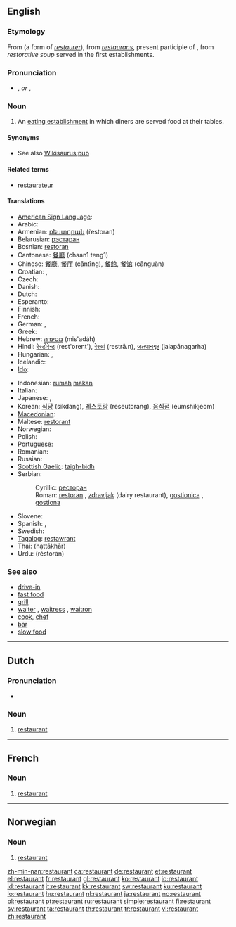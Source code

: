 {{also|Restaurant}}
==English==
{{wikipedia}}

===Etymology===
From {{etyl|fr}} (a form of ''[[restaurer]]''), from {{etyl|la}} ''[[restaurans]]'', present participle of {{term|restaurare||restore|lang=la}}, from ''restorative soup'' served in the first establishments.

===Pronunciation===
* {{a|UK}} {{IPA|/ɹɛstəɹɒnt/}}, {{SAMPA|/r\Est"r\Qnt/}} ''or'' {{IPA|/ɹɛstəɹɑ̃/}}, {{SAMPA|/r\Est"r\A~nt/}}

===Noun===
{{en-noun}}

# An [[eating establishment]] in which diners are served food at their tables.

====Synonyms====
* See also [[Wikisaurus:pub]]

====Related terms====
* [[restaurateur]]<!--note the spelling: no "n"-->

====Translations====
{{trans-top|an eating establishment in which diners are served food at their tables}}
* [[American Sign Language]]: {{tø|ase|R@Chin R@NearChin R@Chin R@NearChin|xs=American Sign Language}}
* Arabic: {{Arab|[[مطعم|مَطْعَم]]}} {{IPAchar|(máʈʕam)}} {{m}}
* Armenian: [[ռեստորան]] (ṙestoran)
* Belarusian: [[рэстаран]] {{m}}
* Bosnian: [[restoran]] {{m}}
* Cantonese: [[餐廳]] (chaan1 teng1)
* Chinese: [[餐廳]], [[餐厅]] (cāntīng), [[餐館]], [[餐馆]] (cānguǎn)
* Croatian: {{t+|hr|restoran|m}}, {{t-|hr|gostionica|f}}
* Czech: {{t-|cs|restaurace|f}}
* Danish: {{t-|da|restaurant|c}}
* Dutch: {{t+|nl|restaurant|n}}
* Esperanto: {{t-|eo|restoracio|xs=Esperanto}}
* Finnish: {{t+|fi|ravintola}}
* French: {{t+|fr|restaurant|m}}
* German: {{t+|de|Restaurant|n}}, {{t+|de|Gaststätte|f}}
* Greek: {{t+|el|εστιατόριο|n|tr=estiatório|sc=Grek}}
* Hebrew: [[מסעדה]] (mis'adáh) {{f}}
* Hindi: [[रेस्टोरेन्ट]] (rest'orent'), [[रेस्त्रां]] (restrā.n), [[जलपानगृह]] (jalapānagarha)
* Hungarian: {{t+|hu|étterem}}, {{t+|hu|vendéglő}}
* Icelandic: {{t+|is|veitingahús|n}}
* [[Ido]]: {{t|io|restorerio}}
{{trans-mid}}
* Indonesian: [[rumah]] [[makan]]
* Italian: {{t+|it|ristorante|m}}
* Japanese: {{t-|ja|レストラン|tr=resutoran|sc=Jpan}}, {{t+|ja|食堂|tr=shokudō|sc=Jpan}}
* Korean: [[식당]] (sikdang), [[레스토랑]] (reseutorang), [[음식점]] (eumshikjeom)
* [[Macedonian]]: {{t-|mk|ресторан|m|tr=restorán|sc=Cyrl|xs=Macedonian}}
* Maltese: [[restorant]] {{m}}
* Norwegian: {{t+|no|restaurant|m}}
* Polish: {{t+|pl|restauracja|f}}
* Portuguese: {{t+|pt|restaurante|m}}
* Romanian: {{t-|ro|restaurant|n}}
* Russian: {{t+|ru|ресторан|m|tr=restorán|sc=Cyrl}}
* [[Scottish Gaelic]]: [[taigh-bìdh]] {{m}}
* Serbian:
*: Cyrillic: [[ресторан#Serbian|ресторан]] {{m}}
*: Roman: [[restoran#Serbian|restoran]] {{m}}, [[zdravljak]] (dairy restaurant), [[gostionica]] {{f}}, [[gostiona]] {{f}}
* Slovene: {{t+|sl|restavracija}}
* Spanish: {{t+|es|restaurante|m}}, {{t-|es|restorán|m}}
* Swedish: {{t+|sv|restaurang|c}}
* [[Tagalog]]: [[restawrant]]
* Thai: {{Thai|[[ภัตตาคาร]]}} (hạttākhār)
* Urdu: {{ur-Arab|[[ریستوران]]}} (réstorān)
{{trans-bottom}}

===See also===
* [[drive-in]]
* [[fast food]]
* [[grill]]
* [[waiter]] {{m}},  [[waitress]] {{f}}, [[waitron]]
* [[cook]], [[chef]]
* [[bar]]
* [[slow food]]

----

==Dutch==
{{wikipedia|lang=nl}}

===Pronunciation===
* {{audio|Nl-restaurant.ogg|Audio}}

===Noun===
{{nl-noun|g=n|pl=restaurants}}

# [[#English|restaurant]]

----

==French==

===Noun===
{{fr-noun|m}}

# [[restaurant]]

----

==Norwegian==

===Noun===
{{no-noun-m1|restaurant}}

# [[#English|restaurant]]

[[zh-min-nan:restaurant]]
[[ca:restaurant]]
[[de:restaurant]]
[[et:restaurant]]
[[el:restaurant]]
[[fr:restaurant]]
[[gl:restaurant]]
[[ko:restaurant]]
[[io:restaurant]]
[[id:restaurant]]
[[it:restaurant]]
[[kk:restaurant]]
[[sw:restaurant]]
[[ku:restaurant]]
[[lo:restaurant]]
[[hu:restaurant]]
[[nl:restaurant]]
[[ja:restaurant]]
[[no:restaurant]]
[[pl:restaurant]]
[[pt:restaurant]]
[[ru:restaurant]]
[[simple:restaurant]]
[[fi:restaurant]]
[[sv:restaurant]]
[[ta:restaurant]]
[[th:restaurant]]
[[tr:restaurant]]
[[vi:restaurant]]
[[zh:restaurant]]